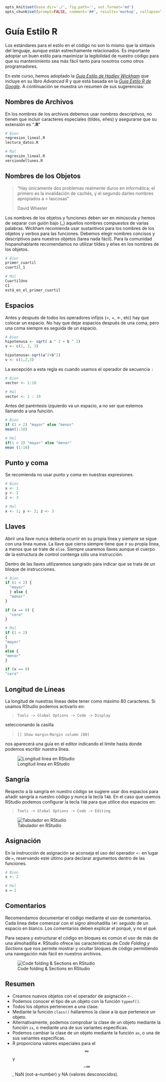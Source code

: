 ```r
opts_knit$set(base.dir='./', fig.path='', out.format='md')
opts_chunk$set(prompt=FALSE, comment='##', results='markup', collapse=TRUE, echo=TRUE, eval=TRUE)
```


<!-- ```{r, include=FALSE} -->
<!-- tutorial::go_interactive() -->
<!-- ``` -->




# Guía Estilo R

Los estándares para el estilo en el código no son lo mismo que la sintaxis del lenguaje, aunque están estrechamente relacionados. Es importante adoptar un buen estilo para maximizar la legibilidad de nuestro código para que su mantenimiento sea más fácil tanto para nosotros como otros programadores.

En este curso, hemos adoptado la _[Guía Estilo de Hadley Wickham]_ que incluye en su libro _Advanced R_ y que está basada en la _[Guía Estilo R de Google]_. A continuación se muestra un resumen de sus sugerencias:

[Guía Estilo de Hadley Wickham]: http://adv-r.had.co.nz/Style.html
[Guía Estilo R de Google]: https://google.github.io/styleguide/Rguide.xml



## Nombres de Archivos

En los nombres de los archivos debemos usar nombres descriptivos, no tienen que incluir caracteres especiales (tildes, eñes) y asegurarse que su extensión es "__.R__"


```r
# Bien
regresion_lineal.R
lectura_datos.R

# Mal
regresión_lineal.R
versiondellunes.R
```

## Nombres de los Objetos


> "Hay únicamente dos problemas realmente duros en informática; el primero
> es la invalidación de cachés, y el segundo darles nombres apropiados a  > lascosas"
>
> David Wheeler


Los nombres de los objetos y funciones deben ser en minúscula y hemos de separar con guión bajo (_) aquellos nombres compuestos de varias palabras. Wickham recomienda usar sustantivos para los nombres de los objetos y verbos para las funciones. Debemos elegir nombres concisos y descriptivos para nuestros objetos (tarea nada fácil). Para la comunidad hispanohablante recomendamos no utilizar tildes y eñes en los nombres de los objetos.


```r
# Bien
primer_cuartil
cuartil_1

# Mal
CuartilUno
C1
está_en_el_primer_cuartil
```



## Espacios

Antes y después de todos los operadores infijos (=, +, <-, etc) hay que colocar un espacio. No hay que dejar espacios después de una coma, pero una coma siempre es seguida de un espacio.


```r
# Bien
hipotenusa <- sqrt( a ^ 2 + b ^ 2)
v <- c(1, 2, 3)
```

```r
hipotenusa<-sqrt(a^2+b^2)
v <- c(1,2,3)
```


La excepción a esta regla es cuando usamos el operador de secuencia `:` 


```r
# Bien
vector <- 1:10

# Mal
vector <- 1 : 10

```

Antes del paréntesis izquierdo va un espacio, a no ser que estemos llamando a una función.


```r
# Bien
if (1 > 2) "mayor" else "menor"
mean(1:10)

# Mal
if(1 > 2) "mayor" else "menor"
mean (1:10)
```

## Punto y coma

Se recomienda no usar punto y coma en nuestras expresiones. 


```r
# Bien
x <- 1
y <- 2
z <- 3

# Mal
x <- 1; y <- 2; z <- 3
```


## Llaves

Abrir una llave nunca debería ocurrir en su propia línea y siempre se sigue con una línea nueva. La llave que cierra siempre tiene que ir su propia línea, a menos que se trate de `else`. Siempre usaremos llaves aunque el cuerpo de la estructura de control contenga sólo una instrucción.

Dentro de las llaves utilizaremos sangrado para indicar que se trata de un bloque de instrucciones.


```r
# Bien
if (1 < 2) {
  "mayor"
  } else {
  "menor"
}

if (x == 0) {
  "cero"
}

# Mal 
if (1 < 2) 
{
"mayor"
} 
else {
"menor"
}

if (x == 0) 
"cero"

```


## Longitud de Líneas

La longitud de nuestras líneas debe tener como máximo 80 caracteres. Si usamos
RStudio podemos activarlo en:


> 
> `Tools -> Global Options -> Code -> Display`
> 

seleccionando la casilla



> 
> `[] Show margin`
> `Margin column [80]`
> 


nos aparecerá una guía en el editor indicando el límite hasta donde podemos 
escribir nuestra línea.

![Longitud linea en RStudio](http://i.imgur.com/cPetVB9.png)




## Sangría

Respecto a la sangría en nuestro código se sugiere usar dos espacios para añadir sangría a nuestro código y nunca la tecla
`TAB`. En el caso que usemos RStudio podemos configurar la tecla `TAB` para que 
utilice dos espacios en:


> 
> `Tools -> Global Options -> Code -> Editing`
> 

![Tabulador en RStudio](http://i.imgur.com/Cr0ppy2.png)
              
## Asignación

En la instrucción de asignación se aconseja el uso del operador `<-` en lugar de
`=`, reservando este último para declarar argumentos dentro de las funciones.


```r
# Bien
x <- 2

# Mal
x = 2
```


## Comentarios


Recomendamos documentar el código mediante el uso de comentarios. Cada linea debe comenzar con el signo almohadilla `(#)` seguido de un espacio en blanco. Los comentarios deben explicar el porqué, y no el qué.

Para separa y estructurar el código en bloques es común el uso de más de una almohadilla `#`. RStudio ofrece las características de _Code Folding y Sections_ que nos permite mostrar y ocultar bloques de código permitiendo una navegación más fácil en nuestros archivos.

![Code folding & Sections en RStudio](http://i.imgur.com/ouGkSdI.png)

## Resumen

- Creamos nuevos objetos con el operador de asignación `<-`.
- Podemos conocer el tipo de un objeto con la función `typeof()`.
- Todos los objetos pertenecen a una clase.
- Mediante la función `class()` hallaremos la clase a la que pertenece un objeto.
- Alternativamente, podemos comprobar la clase de un objeto mediante la función
`is`, o mediante una de sus variantes específicas.
- Podemos cambiar la clase de un objeto mediante la función `as`, o una de sus variantes
específicas.
- R proporciona valores especiales para el $$\infty$$ y $$-\infty$$, NaN (not-a-number) y
NA (valores desconocidos).
















































